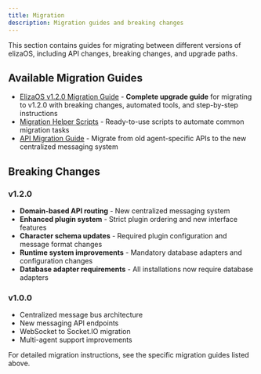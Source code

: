 ```yaml
---
title: Migration
description: Migration guides and breaking changes
---
```


This section contains guides for migrating between different versions of elizaOS, including API
changes, breaking changes, and upgrade paths.

## Available Migration Guides

- [ElizaOS v1.2.0 Migration Guide](/docs/migration/v1.2.0-migration) - **Complete upgrade guide**
  for migrating to v1.2.0 with breaking changes, automated tools, and step-by-step instructions
- [Migration Helper Scripts](/docs/migration/migration-helper) - Ready-to-use scripts to automate
  common migration tasks
- [API Migration Guide](/docs/migration/api-migration) - Migrate from old agent-specific APIs to the
  new centralized messaging system

## Breaking Changes

### v1.2.0

- **Domain-based API routing** - New centralized messaging system
- **Enhanced plugin system** - Strict plugin ordering and new interface features
- **Character schema updates** - Required plugin configuration and message format changes
- **Runtime system improvements** - Mandatory database adapters and configuration changes
- **Database adapter requirements** - All installations now require database adapters

### v1.0.0

- Centralized message bus architecture
- New messaging API endpoints
- WebSocket to Socket.IO migration
- Multi-agent support improvements

For detailed migration instructions, see the specific migration guides listed above.
